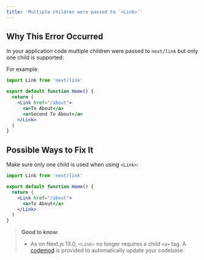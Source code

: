 ```yaml
---
title: 'Multiple children were passed to `<Link>`'
---
```


## Why This Error Occurred

In your application code multiple children were passed to `next/link` but only one child is supported:

For example:

```jsx filename="example.js"
import Link from 'next/link'

export default function Home() {
  return (
    <Link href="/about">
      <a>To About</a>
      <a>Second To About</a>
    </Link>
  )
}
```

## Possible Ways to Fix It

Make sure only one child is used when using `<Link>`:

```jsx filename="example.js"
import Link from 'next/link'

export default function Home() {
  return (
    <Link href="/about">
      <a>To About</a>
    </Link>
  )
}
```

> **Good to know**:
>
> - As on Next.js 13.0, `<Link>` no longer requires a child `<a>` tag. A [codemod](/docs/app/guides/upgrading/codemods#remove-a-tags-from-link-components) is provided to automatically update your codebase.
